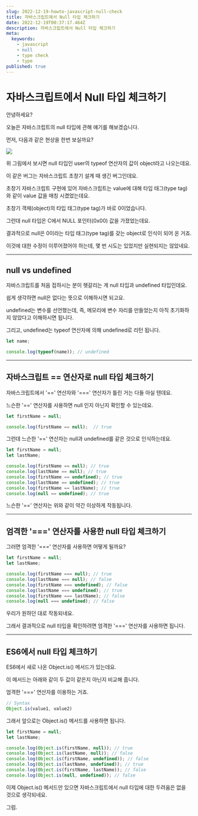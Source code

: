 ```yaml
---
slug: 2022-12-19-howto-javascript-null-check
title: 자바스크립트에서 Null 타입 체크하기
date: 2022-12-19T00:37:17.464Z
description: 자바스크립트에서 Null 타입 체크하기
meta:
  keywords:
    - javascript
    - null
    - type check
    - type
published: true
---
```


# 자바스크립트에서 Null 타입 체크하기

안녕하세요?

오늘은 자바스크립트의 null 타입에 관해 얘기를 해보겠습니다.

먼저, 다음과 같은 현상을 한번 보실까요?

![](https://blogger.googleusercontent.com/img/a/AVvXsEjFCTUzEaA75GWnXBBK3hw42YPt0VXxXsbIZN7jMgGXjBOebGfvBbXvjcwD_y7ia0ab3uUuWLY4a5iQ1pDQ0YPel2onmD62KIal-6R9MQkbdHw4aV59TDlI1L0POzaviwDwPQx1uhRnJ_MKGriBDVEWaQo2LgYr6Gj9j4-nA2UqSWT8b0CUlrUJ7SfN)

위 그림에서 보시면 null 타입인 user의 typeof 연산자의 값이 object라고 나오는데요.

이 같은 버그는 자바스크립트 초창기 설계 때 생긴 버그인데요.

초창기 자바스크립트 구현에 있어 자바스크립트는 value에 대해 타입 태그(type tag)와 같이 value 값을 매칭 시켰었는데요.

초창기 객체(object)의 타입 태그(type tag)가 바로 0이었습니다.

그런데 null 타입은 C에서 NULL 포인터(0x00) 값을 가졌었는데요.

결과적으로 null은 0이라는 타입 태그(type tag)를 갖는 object로 인식이 되어 온 거죠.

이것에 대한 수정이 이루어졌어야 하는데, 몇 번 시도는 있었지만 실현되지는 않았네요.

---
## null vs undefined

자바스크립트를 처음 접하시는 분이 헷갈리는 게 null 타입과 undefined 타입인데요.

쉽게 생각하면 null은 없다는 뜻으로 이해하시면 되고요.

undefined는 변수를 선언했는데, 즉, 메모리에 변수 자리를 만들었는지 아직 초기화하지 않았다고 이해하시면 됩니다.

그리고, undefined는 typeof 연산자에 의해 undefined로 리턴 됩니다.

```js
let name;

console.log(typeof(name)); // undefined
```

---
## 자바스크립트 == 연산자로 null 타입 체크하기

자바스크립트에서 '==' 연산자와 '===' 연산자가 틀린 거는 다들 아실 텐데요.

느슨한 '==' 연산자를 사용하면 null 인지 아닌지 확인할 수 있는데요.

```js
let firstName = null;

console.log(firstName == null);  // true
```

그런데 느슨한 '==' 연산자는 null과 undefined를 같은 것으로 인식하는데요.

```js
let firstName = null;
let lastName;

console.log(firstName == null); // true
console.log(lastName == null); // true
console.log(firstName == undefined); // true
console.log(lastName == undefined); // true
console.log(firstName == lastName); // true
console.log(null == undefined); // true
```

느슨한 '==' 연산자는 위와 같이 약간 이상하게 작동됩니다.

---
## 엄격한 '===' 연산자를 사용한 null 타입 체크하기

그러면 엄격한 '===' 연산자를 사용하면 어떻게 될까요?

```js
let firstName = null;
let lastName;

console.log(firstName === null); // true
console.log(lastName === null); // false
console.log(firstName === undefined); // false
console.log(lastName === undefined); // true
console.log(firstName === lastName); // false
console.log(null === undefined); // false
```

우리가 원하던 대로 작동되네요.

그래서 결과적으로 null 타입을 확인하려면 엄격한 '===' 연산자를 사용하면 됩니다.

---
## ES6에서 null 타입 체크하기

ES6에서 새로 나온 Object.is() 메서드가 있는데요.

이 메서드는 아래와 같이 두 값이 같은지 아닌지 비교해 줍니다.

엄격한 '===' 연산자를 이용하는 거죠.

```js
// Syntax
Object.is(value1, value2)
```

그래서 앞으로는 Object.is() 메서드를 사용하면 됩니다.

```js
let firstName = null;
let lastName;

console.log(Object.is(firstName, null)); // true
console.log(Object.is(lastName, null)); // false
console.log(Object.is(firstName, undefined)); // false
console.log(Object.is(lastName, undefined)); // true
console.log(Object.is(firstName, lastName)); // false
console.log(Object.is(null, undefined)); // false
```

이제 Object.is() 메서드만 있으면 자바스크립트에서 null 타입에 대한 두려움은 없을 것으로 생각되네요.

그럼.